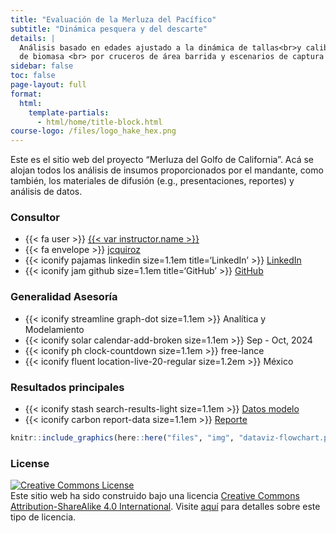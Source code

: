 ```yaml
---
title: "Evaluación de la Merluza del Pacífico"
subtitle: "Dinámica pesquera y del descarte"
details: |
  Análisis basado en edades ajustado a la dinámica de tallas<br>y calibrado por la CPUE, estimaciones 
  de biomasa <br> por cruceros de área barrida y escenarios de captura descartada.
sidebar: false
toc: false
page-layout: full
format:
  html:
    template-partials:
      - html/home/title-block.html
course-logo: /files/logo_hake_hex.png
---
```


Este es el sitio web del proyecto "Merluza del Golfo de California". Acá se alojan todos los análisis de
insumos proporcionados por el mandante, como también, los materiales de difusión (e.g., presentaciones,
reportes) y análisis de datos.

::::::: home
:::::: {.grid .course-details}
::: {.g-col-12 .g-col-sm-6 .g-col-md-4}
### Consultor

-   [{{< fa user >}}]{.fa-li} [{{< var instructor.name >}}]({{< var instructor.url >}})
-   [{{< fa envelope >}}]{.fa-li} <a href='mailto:{{< var instructor.email >}}'>jcquiroz</a>
-   [{{< iconify pajamas linkedin size=1.1em title='LinkedIn' >}}]{.fa-li}
    [LinkedIn]({{< var instructor.linkedin >}})
-   [{{< iconify jam github size=1.1em title='GitHub' >}}]{.fa-li} [GitHub]({{< var instructor.github >}})
:::

::: {.g-col-12 .g-col-sm-6 .g-col-md-4}
### Generalidad Asesoría

-   [{{< iconify streamline graph-dot size=1.1em >}}]{.fa-li} Analítica y Modelamiento
-   [{{< iconify solar calendar-add-broken size=1.1em >}}]{.fa-li} Sep - Oct, 2024
-   [{{< iconify ph clock-countdown size=1.1em >}}]{.fa-li} free-lance
-   [{{< iconify fluent location-live-20-regular size=1.2em >}}]{.fa-li} México
:::

::: {.g-col-12 .g-col-md-4 .contact-policy}
### Resultados principales

-   [{{< iconify stash search-results-light size=1.1em >}}]{.fa-li} [Datos modelo](datos/index.qmd)
-   [{{< iconify carbon report-data size=1.1em >}}]{.fa-li} [Reporte]()

<!-- {{< var instructor.contact_policy >}} -->
:::
::::::

```r
knitr::include_graphics(here::here("files", "img", "dataviz-flowchart.png"), error = FALSE)
```
:::::::

### License

[![Creative Commons
License](https://licensebuttons.net/l/by-sa/4.0/88x31.png){alt="Creative Commons License"}](https://creativecommons.org/licenses/by-sa/4.0/)\
Este sitio web ha sido construido bajo una licencia [Creative Commons Attribution-ShareAlike 4.0
International](https://creativecommons.org/licenses/by-sa/4.0/). Visite
[aquí](https://github.com/dukestatsciintrods/blob/master/LICENSE.md) para detalles sobre este tipo de
licencia.
